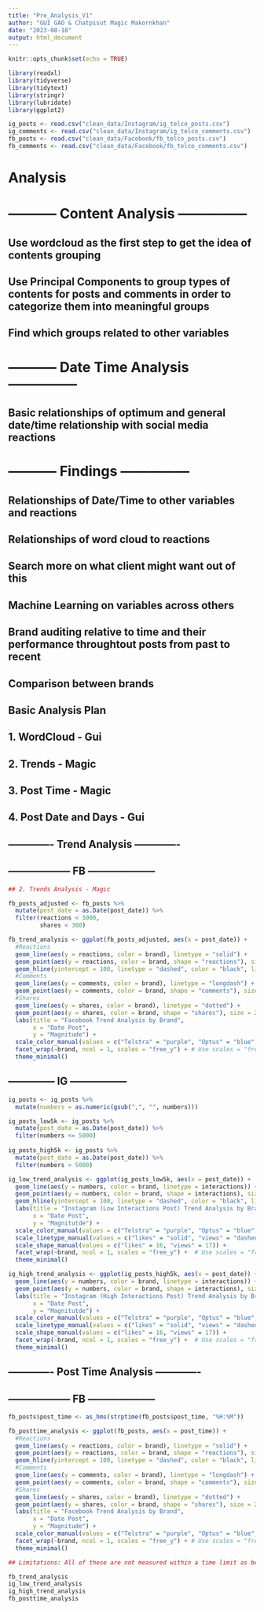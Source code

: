 ---
title: "Pre_Analysis_V1"
author: "GUI GAO & Chatpisut Magic Makornkhan"
date: "2023-08-18"
output: html_document
---

```{r setup, include=FALSE}
knitr::opts_chunk$set(echo = TRUE)
```


```{r}
library(readxl)
library(tidyverse)
library(tidytext)
library(stringr)
library(lubridate)
library(ggplot2)
```


```{r}
ig_posts <- read.csv("clean_data/Instagram/ig_telco_posts.csv")
ig_comments <- read.csv("clean_data/Instagram/ig_telco_comments.csv")
fb_posts <- read.csv("clean_data/Facebook/fb_telco_posts.csv")
fb_comments <- read.csv("clean_data/Facebook/fb_telco_comments.csv")
```

# Analysis

# ----------- Content Analysis --------------- 
## Use wordcloud as the first step to get the idea of contents grouping
## Use Principal Components to group types of contents for posts and comments in order to categorize them into meaningful groups
## Find which groups related to other variables

# ----------- Date Time Analysis --------------- 
## Basic relationships of optimum and general date/time relationship with social media reactions

# ----------- Findings --------------- 
## Relationships of Date/Time to other variables and reactions
## Relationships of word cloud to reactions
## Search more on what client might want out of this
## Machine Learning on variables across others
## Brand auditing relative to time and their performance throughtout posts from past to recent
## Comparison between brands

## Basic Analysis Plan
## 1. WordCloud - Gui
## 2. Trends - Magic
## 3. Post Time - Magic
## 4. Post Date and Days - Gui

## ------------- Trend Analysis -------------
## ------------------ FB --------------------


```{r trends-FB}
## 2. Trends Analysis - Magic

fb_posts_adjusted <- fb_posts %>% 
  mutate(post_date = as.Date(post_date)) %>% 
  filter(reactions < 5000,
         shares < 300)
```


```{r trends2-FB}

fb_trend_analysis <- ggplot(fb_posts_adjusted, aes(x = post_date)) +
  #Reactions
  geom_line(aes(y = reactions, color = brand), linetype = "solid") +
  geom_point(aes(y = reactions, color = brand, shape = "reactions"), size = 2) +
  geom_hline(yintercept = 100, linetype = "dashed", color = "black", linewidth = 0.7) +  # Add line to distinguish low interaction posts
  #Comments
  geom_line(aes(y = comments, color = brand), linetype = "longdash") +
  geom_point(aes(y = comments, color = brand, shape = "comments"), size = 2) +
  #Shares
  geom_line(aes(y = shares, color = brand), linetype = "dotted") +
  geom_point(aes(y = shares, color = brand, shape = "shares"), size = 2) +
  labs(title = "Facebook Trend Analysis by Brand",
       x = "Date Post",
       y = "Magnitude") +
  scale_color_manual(values = c("Telstra" = "purple", "Optus" = "blue", "Vodafone Australia" = "red", "amaysim" = "orange")) +
  facet_wrap(~brand, ncol = 1, scales = "free_y") + # Use scales = "free_y" to make y-axis flexible
  theme_minimal()

```


## -------------- IG -----------------


```{r trends-IG}

ig_posts <- ig_posts %>%
  mutate(numbers = as.numeric(gsub(",", "", numbers)))

ig_posts_low5k <- ig_posts %>% 
  mutate(post_date = as.Date(post_date)) %>%
  filter(numbers <= 5000)
  
ig_posts_high5k <- ig_posts %>% 
  mutate(post_date = as.Date(post_date)) %>% 
  filter(numbers > 5000)

```

```{r trends2-IG}
ig_low_trend_analysis <- ggplot(ig_posts_low5k, aes(x = post_date)) +
  geom_line(aes(y = numbers, color = brand, linetype = interactions)) +
  geom_point(aes(y = numbers, color = brand, shape = interactions), size = 3) +
  geom_hline(yintercept = 100, linetype = "dashed", color = "black", linewidth = 0.7) +  # Add line to distinguish low interaction posts
  labs(title = "Instagram (Low Interactions Post) Trend Analysis by Brand",
       x = "Date Post",
       y = "Magnitutde") +
  scale_color_manual(values = c("Telstra" = "purple", "Optus" = "blue", "Vodafone Australia" = "red", "amaysim" = "orange")) +
  scale_linetype_manual(values = c("likes" = "solid", "views" = "dashed")) +
  scale_shape_manual(values = c("likes" = 16, "views" = 17)) +
  facet_wrap(~brand, ncol = 1, scales = "free_y") +  # Use scales = "free_y" to make y-axis flexible
  theme_minimal()

ig_high_trend_analysis <- ggplot(ig_posts_high5k, aes(x = post_date)) +
  geom_line(aes(y = numbers, color = brand, linetype = interactions)) +
  geom_point(aes(y = numbers, color = brand, shape = interactions), size = 3) +
  labs(title = "Instagram (High Interactions Post) Trend Analysis by Brand",
       x = "Date Post",
       y = "Magnitutde") +
  scale_color_manual(values = c("Telstra" = "purple", "Optus" = "blue", "Vodafone Australia" = "red", "amaysim" = "orange")) +
  scale_linetype_manual(values = c("likes" = "solid", "views" = "dashed")) +
  scale_shape_manual(values = c("likes" = 16, "views" = 17)) +
  facet_wrap(~brand, ncol = 1, scales = "free_y") +  # Use scales = "free_y" to make y-axis flexible
  theme_minimal()
```


## ------------- Post Time Analysis -------------
## ------------------ FB --------------------

```{r}
fb_posts$post_time <- as_hms(strptime(fb_posts$post_time, "%H:%M"))

fb_posttime_analysis <- ggplot(fb_posts, aes(x = post_time)) +
  #Reactions
  geom_line(aes(y = reactions, color = brand), linetype = "solid") +
  geom_point(aes(y = reactions, color = brand, shape = "reactions"), size = 2) +
  geom_hline(yintercept = 100, linetype = "dashed", color = "black", linewidth = 0.7) +  # Add line to distinguish low interaction posts
  #Comments
  geom_line(aes(y = comments, color = brand), linetype = "longdash") +
  geom_point(aes(y = comments, color = brand, shape = "comments"), size = 2) +
  #Shares
  geom_line(aes(y = shares, color = brand), linetype = "dotted") +
  geom_point(aes(y = shares, color = brand, shape = "shares"), size = 2) +
  labs(title = "Facebook Trend Analysis by Brand",
       x = "Date Post",
       y = "Magnitude") +
  scale_color_manual(values = c("Telstra" = "purple", "Optus" = "blue", "Vodafone Australia" = "red", "amaysim" = "orange")) +
  facet_wrap(~brand, ncol = 1, scales = "free_y") + # Use scales = "free_y" to make y-axis flexible
  theme_minimal()

## Limitations: All of these are not measured within a time limit as benchmark checking, but from the post date up to July 2023 - meaning that magnitude of interactions might not be pertaining solely on post_time at this point.
```


```{r}
fb_trend_analysis
ig_low_trend_analysis
ig_high_trend_analysis
fb_posttime_analysis
```



